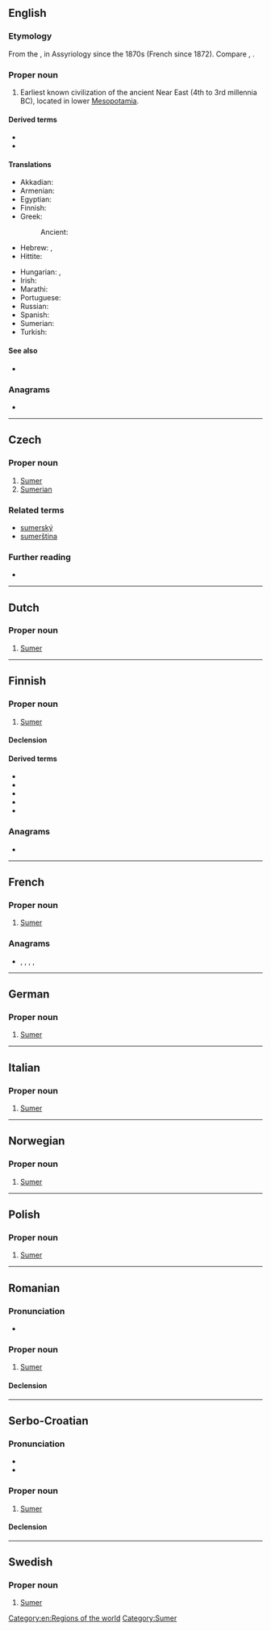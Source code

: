 {{also|Sümer|sumer|sumér}}
==English==
{{wikipedia}}

===Etymology===
From the {{etyl|akk|en}} {{m|sux|𒋗𒈨𒊒|tr=Šumer}}, in Assyriology since the 1870s (French {{m|fr|sumérien}} since 1872). Compare {{m|en|Shumer}}, {{m|en|Sumir}}.

===Proper noun===
{{en-proper noun}}

# Earliest known civilization of the ancient Near East (4th to 3rd millennia BC), located in lower [[Mesopotamia]].

====Derived terms====
* {{l|en|Sumerian}}
* {{l|en|Sumerology}}

====Translations====
{{trans-top|civilization}}
* Akkadian: {{t-check|akk|tr=šumeru}}
* Armenian: {{t|hy|Շումեր}}
* Egyptian: {{t|egy|Sngr}}
* Finnish: {{t|fi|Sumer}}
* Greek: {{t|el|Σουμέρ}}
*: Ancient: {{t|grc|Σεννααρ}} {{qualifier|Koine}}
* Hebrew: {{t+|he|שׁוּמֵר|tr=shumér}}, {{t|he|שִׁנְעָר|tr=shin'ár, šinʿār}} {{qualifier|Biblical}}
* Hittite: {{t-check|hit|tr=šanḫar}}
{{trans-mid}}
* Hungarian: {{t+|hu|sumér}}, {{t|hu|sumer}}
* Irish: {{t|ga|an tSuiméir|f}}
* Marathi: {{t|mr|सुमेर|f|tr=sumera|sc=Deva}}
* Portuguese: {{t|pt|Suméria}}
* Russian: {{t+|ru|Шумер|m}}
* Spanish: {{t|es|Sumeria}}
* Sumerian: {{t|sux|𒆠𒂗𒂠|tr=ki-en-ĝir}}
* Turkish: {{t+|tr|Sümer}}
{{trans-bottom}}

====See also====
* {{l|en|Shinar}}

===Anagrams===
* {{anagrams|en|Esrum|Mureș|Remus|merus|mures|murse|muser|resum|semur|serum}}

[[Category:en:Regions of the world]]

----

==Czech==

===Proper noun===
{{head|cs|proper noun|g=m}}

# [[#English|Sumer]]
# [[Sumerian]] {{gloss|person of Sumer}}

===Related terms===
* [[sumerský]]
* [[sumerština]]

===Further reading===
* {{R:SSJC}}

----

==Dutch==

===Proper noun===
{{nl-proper noun}}

# [[#English|Sumer]]

----

==Finnish==

===Proper noun===
{{fi-proper noun}}

# [[#English|Sumer]]

====Declension====
{{fi-decl-paperi|n=sg|Sumer|a|i=0}}

====Derived terms====
* {{l|fi|sumeri}}
* {{l|fi|sumerilainen}}
* {{l|fi|sumerilaisuus}}
* {{l|fi|sumerin kieli}}
* {{l|fi|sumerinkielinen}}

===Anagrams===
* {{l|fi|Mersu}}

----

==French==

===Proper noun===
{{fr-proper noun}}

# [[#English|Sumer]]

===Anagrams===
* {{l|fr|meurs}}, {{l|fr|mures}}, {{l|fr|mûres}}, {{l|fr|muser}}, {{l|fr|sérum}}

----

==German==

===Proper noun===
{{head|de|proper noun}}

# [[#English|Sumer]]

----

==Italian==

===Proper noun===
{{it-proper noun}}

# [[#English|Sumer]]

----

==Norwegian==

===Proper noun===
{{head|no|proper noun}}

# [[#English|Sumer]]

----

==Polish==

===Proper noun===
{{head|pl|proper noun}}

# [[#English|Sumer]]

----

==Romanian==
{{wikipedia|lang=ro}}

===Pronunciation===
* {{IPA|[sumeɾ]|lang=ro}}

===Proper noun===
{{head|ro|proper noun|g=n}}

# [[#English|Sumer]]

====Declension====
{{ro-noun-inv|gend=n|def=Sumerul|gd=Sumerului}}

----

==Serbo-Croatian==

===Pronunciation===
* {{IPA|/sǔmeːr/|lang=sh}}
* {{hyphenation|Su|mer|lang=sh}}

===Proper noun===
{{sh-proper noun|g=m|head=Sùmēr}}

# [[#English|Sumer]]

====Declension====
{{sh-decl-noun-unc
|Sumer
|Sumera
|Sumeru
|Sumer
|Sumeru
|Sumeru
|Sumerom
}}

----

==Swedish==

===Proper noun===
{{head|sv|proper noun}}

# [[#English|Sumer]]

[[Category:Sumer]]